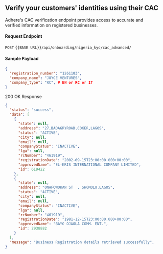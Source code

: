 ## Verify your customers' identities using their CAC 

Adhere's CAC verification endpoint provides access to accurate and verified information on registered businesses.

#### Request Endpoint

`POST` `{{BASE URL}}/api/onboarding/nigeria_kyc/cac_advanced/`


#### Sample Payload
``` json
{    
  "registration_number": "1261103",
  "company_name": "JOYCE VENTURES",
  "company_type": "RC", # BN or RC or IT
}
```

200 OK Response

``` json
{
  "status": "success",
  "data": [
    {
      "state": null,
      "address": "27,BADAGRYROAD,COKER,LAGOS",
      "status": "ACTIVE",
      "city": null,
      "email": null,
      "companyStatus": "INACTIVE",
      "lga": null,
      "rcNumber": "461919",
      "registrationDate": "2002-09-15T23:00:00.000+00:00",
      "approvedName": "EL-KRIS INTERNATIONAL COMPANY LIMITED",
      "id": 619422
    },
    {
      "state": null,
      "address": "ONAFOWOKAN ST  , SHOMOLU,LAGOS",
      "status": "ACTIVE",
      "city": null,
      "email": null,
      "companyStatus": "INACTIVE",
      "lga": null,
      "rcNumber": "461919",
      "registrationDate": "1981-12-15T23:00:00.000+00:00",
      "approvedName": "BAYO OJAOLA COMM. ENT.",
      "id": 2938882
    }
  ],
  "message": "Business Registration details retrieved successfully",
}
```